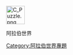[[File:C_Puzzle.png|50px]]
{{div col|2}}
<div style="font-size:98%;">
<categorytree>阿拉伯世界</categorytree>
</div>
{{div col end}}

[[Category:阿拉伯世界專題|Category:阿拉伯世界專題]]